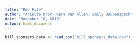 ```yaml
---
title: "Rmd File"
author: "Arielle Dror, Kara Van Allen, Emily Daubenspeck"
date: "November 18, 2018"
output: html_document
---
```



```r

bill_sponsers_data <- read_csv("bill_sponsers_data.csv")

```